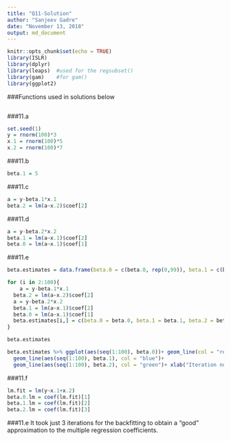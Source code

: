 ```yaml
---
title: "Q11-Solution"
author: "Sanjeev Gadre"
date: "November 13, 2018"
output: md_document
---
```


```r
knitr::opts_chunk$set(echo = TRUE)
library(ISLR)
library(dplyr)
library(leaps)  #used for the regsubset()
library(gam)    #for gam()
library(ggplot2)
```

###Functions used in solutions below
```r

```

###11.a
```r
set.seed(1)
y = rnorm(100)*3
x.1 = rnorm(100)*5
x.2 = rnorm(100)*7
```

###11.b
```r
beta.1 = 5
```

###11.c
```r
a = y-beta.1*x.1
beta.2 = lm(a~x.2)$coef[2]
```

###11.d
```r
a = y-beta.2*x.2
beta.1 = lm(a~x.1)$coef[2]
beta.0 = lm(a~x.1)$coef[1]
```

###11.e
```r
beta.estimates = data.frame(beta.0 = c(beta.0, rep(0,99)), beta.1 = c(beta.1, rep(0,99)), beta.2 = c(beta.2, rep(0,99)))

for (i in 2:100){
    a = y-beta.1*x.1
  beta.2 = lm(a~x.2)$coef[2]
  a = y-beta.2*x.2
  beta.1 = lm(a~x.1)$coef[2]
  beta.0 = lm(a~x.1)$coef[1]
  beta.estimates[i,] = c(beta.0 = beta.0, beta.1 = beta.1, beta.2 = beta.2)
}

beta.estimates

beta.estimates %>% ggplot(aes(seq(1:100), beta.0))+ geom_line(col = "red")+ 
  geom_line(aes(seq(1:100), beta.1), col = "blue")+
  geom_line(aes(seq(1:100), beta.2), col = "green")+ xlab("Iteration number")+ ylab("beta.0/beta.1/beta.2")
```

###11.f
```r
lm.fit = lm(y~x.1+x.2)
beta.0.lm = coef(lm.fit)[1]
beta.1.lm = coef(lm.fit)[2]
beta.2.lm = coef(lm.fit)[3]
```

###11.e
It took just 3 iterations for the backfitting to obtain a "good" approximation to the multiple regression coefficients.
